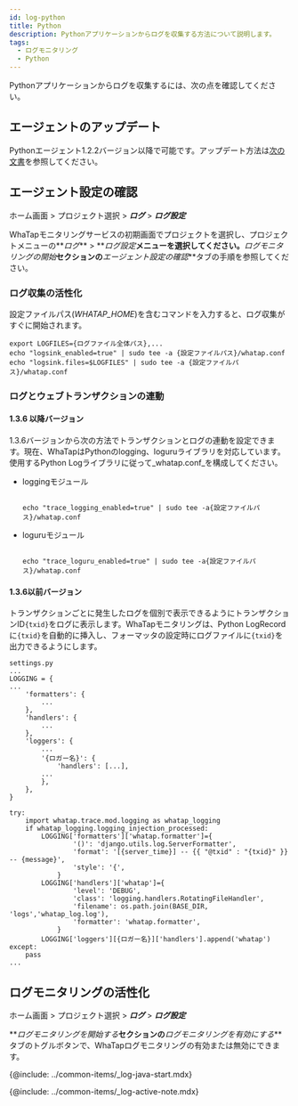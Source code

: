 ```yaml
---
id: log-python
title: Python
description: Pythonアプリケーションからログを収集する方法について説明します。
tags:
  - ログモニタリング
  - Python
---
```


Pythonアプリケーションからログを収集するには、次の点を確認してください。

## エージェントのアップデート

Pythonエージェント1.2.2バージョン以降で可能です。アップデート方法は[次の文書](../python/manage-pkg#update-pkg)を参照してください。

## エージェント設定の確認

ホーム画面 > プロジェクト選択 > **_ログ_** > **_ログ設定_**

WhaTapモニタリングサービスの初期画面でプロジェクトを選択し、プロジェクトメニューの**_ログ_** > **_ログ設定_**メニューを選択してください。**_ログモニタリングの開始_**セクションの**_エージェント設定の確認_**タブの手順を参照してください。

### ログ収集の活性化

設定ファイルパス(_WHATAP_HOME_)を含むコマンドを入力すると、ログ収集がすぐに開始されます。

```shell
export LOGFILES={ログファイル全体パス},...
echo "logsink_enabled=true" | sudo tee -a {設定ファイルパス}/whatap.conf
echo "logsink.files=$LOGFILES" | sudo tee -a {設定ファイルパス}/whatap.conf
```

### ログとウェブトランザクションの連動

#### 1.3.6 以降バージョン

1.3.6バージョンから次の方法でトランザクションとログの連動を設定できます。現在、WhaTapはPythonのlogging、loguruライブラリを対応しています。使用するPython Logライブラリに従って_whatap.conf_を構成してください。

- loggingモジュール

  ```shell title='logging'

  echo "trace_logging_enabled=true" | sudo tee -a{設定ファイルパス}/whatap.conf

  ```

- loguruモジュール

  ```shell title='loguru'

  echo "trace_loguru_enabled=true" | sudo tee -a{設定ファイルパス}/whatap.conf

  ```

#### 1.3.6以前バージョン

トランザクションごとに発生したログを個別で表示できるようにトランザクションID`{txid}`をログに表示します。WhaTapモニタリングは、Python LogRecordに`{txid}`を自動的に挿入し、フォーマッタの設定時にログファイルに`{txid}`を出力できるようにします。

```shell
settings.py
...
LOGGING = {
...
    'formatters': {
        ...
    },
    'handlers': {
        ...
    },
    'loggers': {
        ...
        '{ロガー名}': {
            'handlers': [...],
        ...
        },
    },
}

try:
    import whatap.trace.mod.logging as whatap_logging
    if whatap_logging.logging_injection_processed:
        LOGGING['formatters']['whatap.formatter']={
                '()': 'django.utils.log.ServerFormatter',
                'format': '[{server_time}] -- {{ "@txid" : "{txid}" }} -- {message}',
                'style': '{',
            }
        LOGGING['handlers']['whatap']={
                'level': 'DEBUG',
                'class': 'logging.handlers.RotatingFileHandler',
                'filename': os.path.join(BASE_DIR, 'logs','whatap_log.log'),
                'formatter': 'whatap.formatter',
            }
        LOGGING['loggers'][{ロガー名}]['handlers'].append('whatap')
except:
    pass
...
```

## ログモニタリングの活性化

ホーム画面 > プロジェクト選択 > **_ログ_** > **_ログ設定_**

**_ログモニタリングを開始する_**セクションの**_ログモニタリングを有効にする_**タブのトグルボタンで、WhaTapログモニタリングの有効または無効にできます。 

{@include: ../common-items/_log-java-start.mdx}

{@include: ../common-items/_log-active-note.mdx} 
